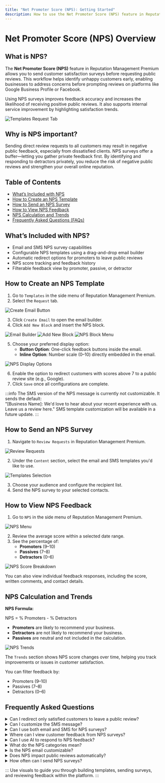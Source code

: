 ```yaml
---
title: "Net Promoter Score (NPS): Getting Started"
description: How to use the Net Promoter Score (NPS) feature in Reputation Management Premium to proactively manage customer satisfaction
---
```


# Net Promoter Score (NPS) Overview

## What is NPS?
The **Net Promoter Score (NPS)** feature in Reputation Management Premium allows you to send customer satisfaction surveys before requesting public reviews. This workflow helps identify unhappy customers early, enabling businesses to address concerns before prompting reviews on platforms like Google Business Profile or Facebook.

Using NPS surveys improves feedback accuracy and increases the likelihood of receiving positive public reviews. It also supports internal service improvement by highlighting satisfaction trends.

![Templates Request Tab](./img/templates-request-tab.jpg)

## Why is NPS important?
Sending direct review requests to all customers may result in negative public feedback, especially from dissatisfied clients. NPS surveys offer a buffer—letting you gather private feedback first. By identifying and responding to detractors privately, you reduce the risk of negative public reviews and strengthen your overall online reputation.

## Table of Contents
- [What’s Included with NPS](#whats-included-with-nps)
- [How to Create an NPS Template](#how-to-create-an-nps-template)
- [How to Send an NPS Survey](#how-to-send-an-nps-survey)
- [How to View NPS Feedback](#how-to-view-nps-feedback)
- [NPS Calculation and Trends](#nps-calculation-and-trends)
- [Frequently Asked Questions (FAQs)](#frequently-asked-questions-faqs)

## What’s Included with NPS?
- Email and SMS NPS survey capabilities
- Configurable NPS templates using a drag-and-drop email builder
- Automatic redirect options for promoters to leave public reviews
- NPS score tracking and feedback history
- Filterable feedback view by promoter, passive, or detractor

## How to Create an NPS Template

1. Go to `Templates` in the side menu of Reputation Management Premium.
2. Select the `Request` tab.

![Create Email Button](./img/create-email-button.jpg)

3. Click `Create Email` to open the email builder.
4. Click `Add New Block` and insert the NPS block.

![Email Builder](./img/email-builder.jpg)
![Add New Block](./img/add-new-block.jpg)
![NPS Block Menu](./img/nps-block-menu.jpg)

5. Choose your preferred display option:
   - **Button Option**: One-click feedback buttons inside the email.
   - **Inline Option**: Number scale (0–10) directly embedded in the email.

![NPS Display Options](./img/nps-display-options.jpg)

6. Enable the option to redirect customers with scores above 7 to a public review site (e.g., Google).
7. Click `Save` once all configurations are complete.

:::info
The SMS version of the NPS message is currently not customizable. It sends the default:  
"[Business Name]: We'd love to hear about your recent experience with us. Leave us a review here."
SMS template customization will be available in a future update.
:::

## How to Send an NPS Survey

1. Navigate to `Review Requests` in Reputation Management Premium.

![Review Requests](./img/review-requests.jpg)

2. Under the `Content` section, select the email and SMS templates you'd like to use.

![Templates Selection](./img/templates-selection.jpg)

3. Choose your audience and configure the recipient list.
4. Send the NPS survey to your selected contacts.

## How to View NPS Feedback

1. Go to `NPS` in the side menu of Reputation Management Premium.

![NPS Menu](./img/nps-menu.jpg)

2. Review the average score within a selected date range.
3. See the percentage of:
   - **Promoters** (9–10)
   - **Passives** (7–8)
   - **Detractors** (0–6)

![NPS Score Breakdown](./img/nps-score-breakdown.jpg)

You can also view individual feedback responses, including the score, written comments, and contact details.

## NPS Calculation and Trends

**NPS Formula:**

NPS = % Promoters - % Detractors


- **Promoters** are likely to recommend your business.
- **Detractors** are not likely to recommend your business.
- **Passives** are neutral and not included in the calculation.

![NPS Trends](./img/nps-trends.jpg)

The `Trends` section shows NPS score changes over time, helping you track improvements or issues in customer satisfaction.

You can filter feedback by:
- Promoters (9–10)
- Passives (7–8)
- Detractors (0–6)

## Frequently Asked Questions 

<details>
<summary>Can I redirect only satisfied customers to leave a public review?</summary>

Yes. You can enable a setting that redirects customers with scores above 7 to a review site such as Google.
</details>

<details>
<summary>Can I customize the SMS message?</summary>

Not currently. The SMS message is hardcoded. SMS template customization is planned for a future release.
</details>

<details>
<summary>Can I use both email and SMS for NPS surveys?</summary>

Yes. You can select both delivery methods when sending a review request.
</details>

<details>
<summary>Where can I view customer feedback from NPS surveys?</summary>

Go to the `NPS` tab to see scores, written responses, and contact info.
</details>

<details>
<summary>Can I use AI to respond to NPS feedback?</summary>

No. NPS is designed for private feedback collection and does not include AI-generated responses.
</details>

<details>
<summary>What do the NPS categories mean?</summary>

- **Promoters (9–10)**: Highly satisfied, likely to recommend.
- **Passives (7–8)**: Satisfied, but not enthusiastic.
- **Detractors (0–6)**: Dissatisfied, may share negative feedback.
</details>

<details>
<summary>Is the NPS email customizable?</summary>

Yes. Use the email builder to fully design your message and choose between Button or Inline score options.
</details>

<details>
<summary>Does NPS impact public reviews automatically?</summary>

Only if configured to redirect promoters. Otherwise, feedback remains private.
</details>

<details>
<summary>How often can I send NPS surveys?</summary>

There is no limit within the platform, but it is recommended to avoid sending too frequently to the same contacts.
</details>

:::
Use visuals to guide you through building templates, sending surveys, and reviewing feedback within the platform.
:::
